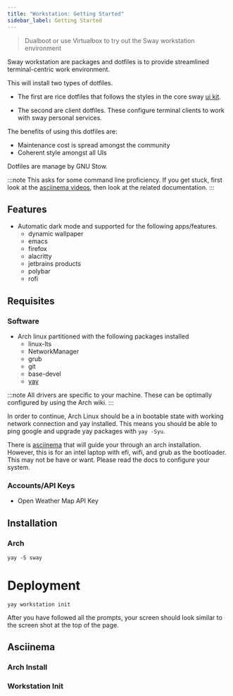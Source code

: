 ```yaml
---
title: "Workstation: Getting Started"
sidebar_label: Getting Started
---
```


<div className="workstation" />

> Dualboot or use Virtualbox to try out the Sway workstation environment

Sway workstation  are packages and dotfiles is to provide streamlined terminal-centric work environment.

This will install two types of dotfiles.

- The first are rice dotfiles that follows the styles in the core sway [ui kit](https://github.com/sway-me/shared/ui-kit).

- The second are client dotfiles. These configure terminal clients to work with sway personal services.

The benefits of using this dotfiles are:
- Maintenance cost is spread amongst the community
- Coherent style amongst all UIs

Dotfiles are manage by GNU Stow.


:::note
This asks for some command line proficiency. If you get stuck, first look at the [asciinema videos](#asciinema), then look at the related documentation.
:::

## Features
- Automatic dark mode and  supported for the following apps/features.
    - dynamic wallpaper
    - emacs
    - firefox
    - alacritty
    - jetbrains products
    - polybar
    - rofi

## Requisites
### Software
- Arch linux partitioned with the following packages installed
    - linux-lts
    - NetworkManager
    - grub
    - git
    - base-devel
    - [yay](https://github.com/Jguer/yay#installation)

:::note
 All drivers  are specific to your machine. These can be optimally configured by using the Arch wiki.
:::

In order to continue, Arch Linux should be a in bootable state with working network connection and yay installed. This means you should be able to ping google and upgrade yay packages with `yay -Syu`.

There is [asciinema](#asciinema) that will guide your through an arch installation. However, this is for an intel laptop with efi, wifi, and grub as the bootloader. This may not be have or want. Please read the docs to configure your system.


### Accounts/API Keys
- Open Weather Map API Key

## Installation

### Arch
```shell
yay -S sway
```

# Deployment

```shell
yay workstation init
```

After you have followed all the prompts, your screen should look similar to the screen shot at the top of the page.

## Asciinema
### Arch Install
### Workstation Init
